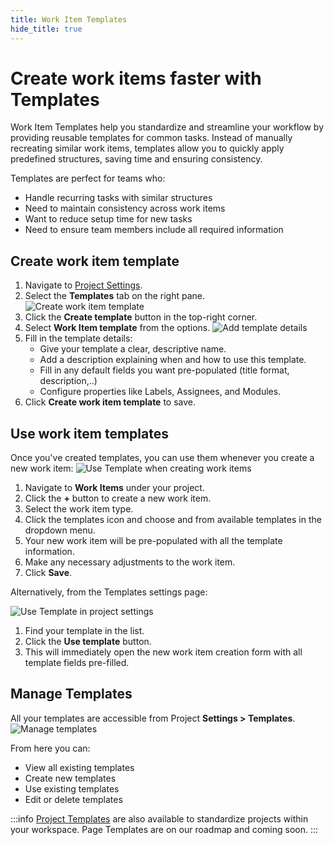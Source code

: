 ```yaml
---
title: Work Item Templates
hide_title: true
---
```



<div className="tag-wrapper">
 <h1>Create work items faster with Templates</h1>
 <Tags 
  tags={[ 
    { name: "Pro", additionalClass: "pro" }
  ]} 
 />
</div>

Work Item Templates help you standardize and streamline your workflow by providing reusable templates for common tasks. Instead of manually recreating similar work items, templates allow you to quickly apply predefined structures, saving time and ensuring consistency.

Templates are perfect for teams who:

- Handle recurring tasks with similar structures
- Need to maintain consistency across work items
- Want to reduce setup time for new tasks
- Need to ensure team members include all required information

## Create work item template

1. Navigate to [Project Settings](https://docs.plane.so/core-concepts/projects/overview#project-settings).
2. Select the **Templates** tab on the right pane.
    ![Create work item template](https://media.docs.plane.so/templates/create-work-item-template.webp#center)
3. Click the **Create template** button in the top-right corner.
4. Select **Work Item template** from the options.
    ![Add template details](https://media.docs.plane.so/templates/add-template-details.webp#center)
5. Fill in the template details:
    - Give your template a clear, descriptive name.
    - Add a description explaining when and how to use this template.
    - Fill in any default fields you want pre-populated (title format, description,..)
    - Configure properties like Labels, Assignees, and Modules.
6. Click **Create work item template** to save.

## Use work item templates
Once you've created templates, you can use them whenever you create a new work item:
    ![Use Template when creating work items](https://media.docs.plane.so/templates/use-template-work-items.webp#center)

1. Navigate to **Work Items** under your project.
2. Click the **+** button to create a new work item.
3. Select the work item type.
4. Click the templates icon and choose and from available templates in the dropdown menu.
3. Your new work item will be pre-populated with all the template information.
4. Make any necessary adjustments to the work item.
5. Click **Save**.

Alternatively, from the Templates settings page:

![Use Template in project settings](https://media.docs.plane.so/templates/use-template-in-settings.webp#center)

1. Find your template in the list.
2. Click the **Use template** button.
3. This will immediately open the new work item creation form with all template fields pre-filled.

## Manage Templates
All your templates are accessible from Project **Settings > Templates**. 
![Manage templates](https://media.docs.plane.so/templates/manage-templates.webp#center)

From here you can:
- View all existing templates
- Create new templates
- Use existing templates
- Edit or delete templates

:::info
[Project Templates](/templates/project-templates) are also available to standardize projects within your workspace. Page Templates are on our roadmap and coming soon.
:::